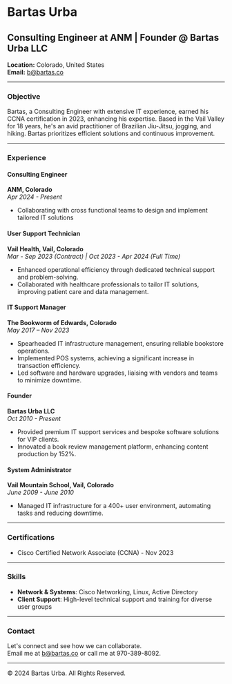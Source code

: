 # Bartas Urba
## Consulting Engineer at ANM | Founder @ Bartas Urba LLC

**Location:** Colorado, United States  
**Email:** [b@bartas.co](mailto:b@bartas.co)  

---

### Objective
Bartas, a Consulting Engineer with extensive IT experience, earned his CCNA certification in 2023, enhancing his expertise. Based in the Vail Valley for 18 years, he's an avid practitioner of Brazilian Jiu-Jitsu, jogging, and hiking. Bartas prioritizes efficient solutions and continuous improvement.

---

### Experience

#### Consulting Engineer
**ANM, Colorado**  
_Apr 2024 - Present_  
- Collaborating with cross functional teams to design and implement tailored IT solutions

#### User Support Technician
**Vail Health, Vail, Colorado**  
_Mar - Sep 2023 (Contract) | Oct 2023 - Apr 2024 (Full Time)_  
- Enhanced operational efficiency through dedicated technical support and problem-solving.
- Collaborated with healthcare professionals to tailor IT solutions, improving patient care and data management.

#### IT Support Manager
**The Bookworm of Edwards, Colorado**  
_May 2017 – Nov 2023_  
- Spearheaded IT infrastructure management, ensuring reliable bookstore operations.
- Implemented POS systems, achieving a significant increase in transaction efficiency.
- Led software and hardware upgrades, liaising with vendors and teams to minimize downtime.

#### Founder
**Bartas Urba LLC**  
_Oct 2010 - Present_  
- Provided premium IT support services and bespoke software solutions for VIP clients.
- Innovated a book review management platform, enhancing content production by 152%.

#### System Administrator
**Vail Mountain School, Vail, Colorado**  
_June 2009 - June 2010_  
- Managed IT infrastructure for a 400+ user environment, automating tasks and reducing downtime.

---

### Certifications

- Cisco Certified Network Associate (CCNA) - Nov 2023

---

### Skills

- **Network & Systems**: Cisco Networking, Linux, Active Directory
- **Client Support**: High-level technical support and training for diverse user groups

---

### Contact

Let's connect and see how we can collaborate.  
Email me at [b@bartas.co](mailto:b@bartas.co) or call me at 970-389-8092.

---

© 2024 Bartas Urba. All Rights Reserved.

